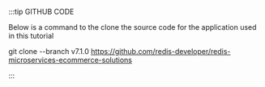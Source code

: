 :::tip GITHUB CODE

Below is a command to the clone the source code for the application used in this tutorial

git clone --branch v7.1.0 https://github.com/redis-developer/redis-microservices-ecommerce-solutions

:::
